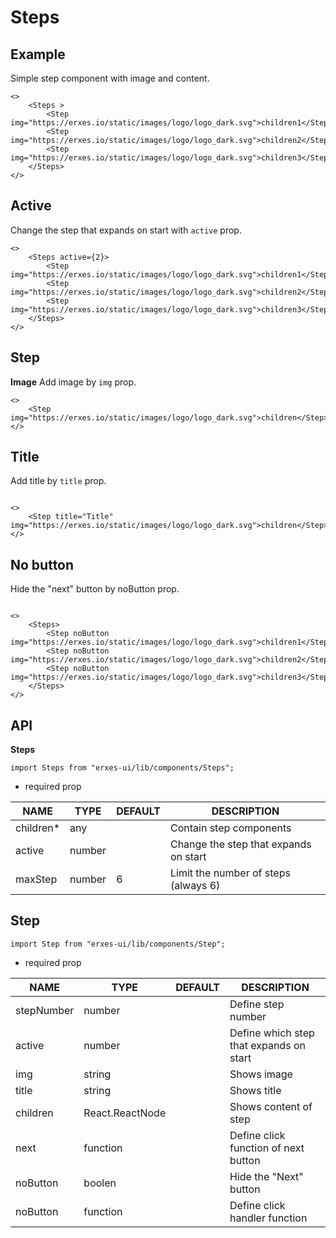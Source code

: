 
<HeroPattern />

# Steps
## **Example**
Simple step component with image and content.

```tsx
<>
	<Steps >
		<Step img="https://erxes.io/static/images/logo/logo_dark.svg">children1</Step>
		<Step img="https://erxes.io/static/images/logo/logo_dark.svg">children2</Step>
		<Step img="https://erxes.io/static/images/logo/logo_dark.svg">children3</Step>
	</Steps>
</>
```

## **Active**
Change the step that expands on start with `active` prop.

```tsx
<>
	<Steps active={2}>
		<Step img="https://erxes.io/static/images/logo/logo_dark.svg">children1</Step>
		<Step img="https://erxes.io/static/images/logo/logo_dark.svg">children2</Step>
		<Step img="https://erxes.io/static/images/logo/logo_dark.svg">children3</Step>
	</Steps>
</>
```

## **Step**
**Image**
Add image by `img` prop.

```tsx
<>
	<Step img="https://erxes.io/static/images/logo/logo_dark.svg">children</Step>
</>
```

## **Title**
Add title by `title` prop.

```tsx

<>
	<Step title="Title" img="https://erxes.io/static/images/logo/logo_dark.svg">children</Step>
</>

```

## **No button**
Hide the "next" button by noButton prop.

```tsx

<>
	<Steps>
		<Step noButton img="https://erxes.io/static/images/logo/logo_dark.svg">children1</Step>
		<Step noButton img="https://erxes.io/static/images/logo/logo_dark.svg">children2</Step>
		<Step noButton img="https://erxes.io/static/images/logo/logo_dark.svg">children3</Step>
	</Steps>
</>

```

## **API**

**Steps**
```tsx
import Steps from "erxes-ui/lib/components/Steps";
```
* required prop

| NAME | TYPE | DEFAULT | DESCRIPTION |
| ---| --- | ---| --- |
| children*	 | any |  | Contain step components |
| active | number |  | Change the step that expands on start |
| maxStep | number| 6 | Limit the number of steps (always 6) |


## **Step**

```tsx
import Step from "erxes-ui/lib/components/Step";
```
* required prop

| NAME | TYPE | DEFAULT | DESCRIPTION |
| ---| --- | ---| --- |
| stepNumber | number |  | Define step number |
| active | number |  | Define which step that expands on start |
| img | string | | Shows image |
| title | string |  | Shows title |
| children | React.ReactNode |  | Shows content of step |
| next | function |  | Define click function of next button |
| noButton | boolen |  | Hide the "Next" button |
| noButton | function |  | Define click handler function |

